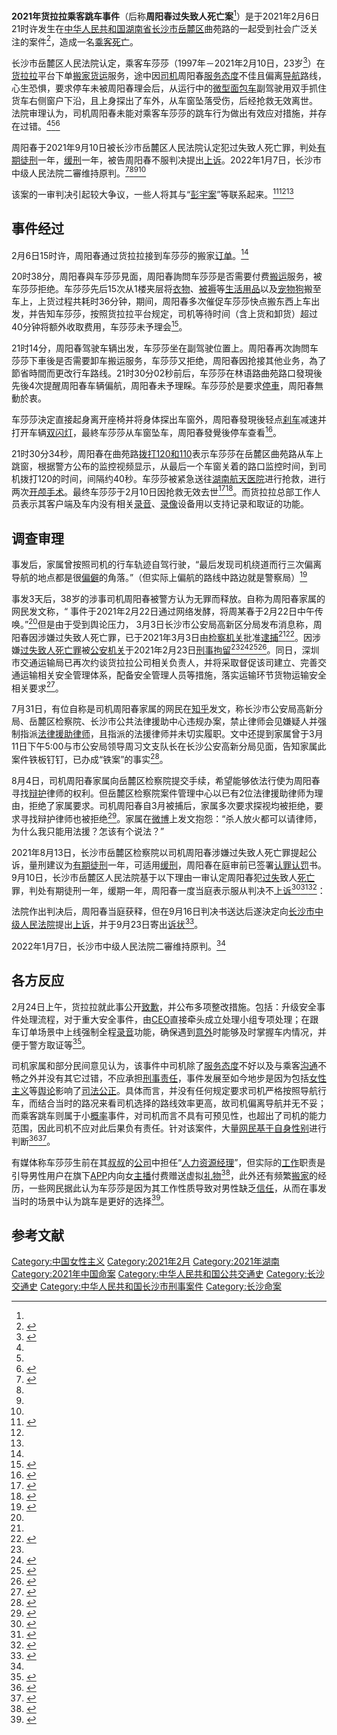 {{Infobox public transit accident
| name                = 2021年货拉拉乘客跳车事件
| image               = 
| image_size          = 
| caption             = 
| image_map           = 
| coordinates         = 
| date                = {{Start date|2021|2|6|df=yes}}
| time                = 21时许（[[UTC+08:00|UTC+8]]）
| location            = {{CHN}}[[湖南省|湖南省]][[长沙市|长沙市]][[岳麓区|岳麓区]]曲苑路<br>
{{maplink |type=point |frame=yes |plain=yes |frame-align=left |frame-width=220 |coord={{coord|28.22706|N|112.86042|E}}|zoom=15}}
| country             = 
| line                = 天一美庭小区→步步高梅溪湖国际公寓
| operator            = [[货拉拉|货拉拉]]
| owner               = 周阳春
| service             = [[搬家|搬家]][[货运|货运]]
| type                = 
| cause               = （直接原因）[[乘客|乘客]]在[[车辆|车辆]]运行时将[[身体|身体]]探出车窗并坠落，[[司机|司机]]对此未能采取有效应对措施
<!-- Statistics     -->
| bus                 = 
| trains              = 
| vehicles            = [[白色|白色]][[瑞驰|瑞驰]][[纯电动汽车|纯电动]][[微型面包车|微型面包车]]
| passengers          = 车莎莎
| crew                = 
| pedestrians         = 
| deaths              = 1人
| injuries            =
| damage              = 
| property            = 
}}
{{Infobox court case
|name               = 周阳春过失致人死亡案
|court              = 一审：长沙市岳麓区人民法院<br>二审：长沙市中级人民法院
|image              = 
|imagesize          = 
|imagelink          = 
|imagealt           = 
|caption            = 
|full name          = 
|date decided       = 一審：2021年9月10日（9月16日判决书送达被告人）<br>二審：2022年1月7日
|citations          = 
|transcripts        = 一审：判决文书尚未公开<br>二审：[https://mp.weixin.qq.com/s/krVpMzxRVnwbSHhnzTN3rg 裁定书]（由周阳春方面提供）
|judges             = 
|number of judges   = 
|decision by        = 
|concur/dissent     = 
|prior actions      = 事发后周阳春起初被警方释放，但之后又因涉嫌过失致人死亡被[[逮捕|逮捕]]
|appealed from      = 2021年9月23日
|appealed to        = 长沙市中级人民法院
|subsequent actions = 被告周阳春当庭[[认罪认罚|认罪认罚]]，但获释后提起[[上诉|上诉]]，二審維持原判
|related actions    = 
|Outcome = 周阳春犯[[过失|过失]]致人[[死亡|死亡]]罪，被判处[[有期徒刑|有期徒刑]]一年，[[缓期|缓期]]一年
|opinions           = 
|keywords           = <!-- {{hlist | }} -->
}}
'''2021年货拉拉乘客跳车事件'''（后称'''周阳春过失致人死亡案'''<ref name=":1" />）是于2021年2月6日21时许发生在[[中华人民共和国|中华人民共和国]][[湖南省|湖南省]][[长沙市|长沙市]][[岳麓区|岳麓区]]曲苑路的一起受到社会广泛关注的案件<ref name=":0">{{Cite news|url=https://mp.weixin.qq.com/s/6rrlFQ7Z5yIVgjkAwDgN8Q|title=关于周某春涉嫌过失致人死亡案件的情况通报|author=长沙高新公安|publisher=微信公众平台|date=2021-03-03|accessdate=2021-10-02}}</ref>，造成一名[[乘客|乘客]][[死亡|死亡]]。

长沙市岳麓区人民法院认定，乘客车莎莎（1997年－2021年2月10日，23岁<ref>{{cite web|title=23岁女生搬家途中跳窗身亡，“货拉拉”们该反省了！|url=http://www.xinhuanet.com/politics/2021-02/24/c_1127131313.htm|access-date=2021-09-14|author=郝娴宇|date=2021-02-24|website=[[新华网|新华网]]|language=zh-cn|author1=|editor=张樵苏|archive-date=2021-09-13|archive-url=https://web.archive.org/web/20210913120434/http://www.xinhuanet.com/politics/2021-02/24/c_1127131313.htm|dead-url=no}}</ref>）在[[货拉拉|货拉拉]]平台下单[[搬家|搬家]][[货运|货运]]服务，途中因[[司机|司机]]周阳春[[服务|服务]][[态度|态度]]不佳且偏离[[导航|导航]]路线，心生恐惧，要求停车未被周阳春理会后，从运行中的[[微型面包车|微型面包车]]副驾驶用双手抓住货车右侧窗户下沿，且上身探出了车外，从车窗坠落受伤，后经抢救无效离世。 法院审理认为，司机周阳春未能对乘客车莎莎的跳车行为做出有效应对措施，并存在过错。<ref name=":1" /><ref name="上诉" /><ref name=":2">{{cite news|title=女生货拉拉车上跳窗身亡，司机三次偏航？平台回应|url=http://www.workercn.cn/34055/202102/22/210222154453560.shtml|accessdate=2021-02-22|work=[[北京晚报|北京晚报]]|author=陆琪|date=2021-02-22|language=zh-cn|editor=韩瑞敏|website=|via=中工网|archive-date=2021-02-22|archive-url=https://web.archive.org/web/20210222085257/http://www.workercn.cn/34055/202102/22/210222154453560.shtml|dead-url=no}}</ref>

周阳春于2021年9月10日被长沙市岳麓区人民法院认定犯过失致人死亡罪，判处[[有期徒刑|有期徒刑]]一年，[[缓刑|缓刑]]一年，被告周阳春不服判决提出[[上诉|上诉]]。2022年1月7日，长沙市中级人民法院二審维持原判。<ref name=原判>{{cite news |title=货拉拉女乘客坠亡案二审裁定：驳回上诉，维持原判 |url=https://news.sina.com.cn/zx/2022-01-07/doc-ikyakumx8910001.shtml |accessdate=2022-01-07 |archive-date=2022-01-08 |archive-url=https://web.archive.org/web/20220108011316/https://news.sina.com.cn/zx/2022-01-07/doc-ikyakumx8910001.shtml |dead-url=no }}</ref><ref name=":1" /><ref name="上诉" /><ref name=":2" />

该案的一审判决引起较大争议，一些人将其与“[[南京彭宇案|彭宇案]]”等联系起来。<ref name=":1">{{Cite web|title=“货拉拉女乘客坠亡案”一审开庭宣判 判处被告人有期徒刑一年、缓刑一年|url=https://news.cctv.com/2021/09/10/ARTIj0vNZKarYkF6Cy1Vm9lc210910.shtml|access-date=2021-10-02|author=姜文婧|date=2021-09-10|publisher=央视新闻|archive-date=2021-10-02|archive-url=https://web.archive.org/web/20211002030328/https://news.cctv.com/2021/09/10/ARTIj0vNZKarYkF6Cy1Vm9lc210910.shtml|dead-url=no}}</ref><ref name="上诉" /><ref name=":2" />

== 事件经过 ==
2月6日15时许，周阳春通过货拉拉接到车莎莎的搬家[[订单|订单]]。<ref name=":0" />

20时38分，周阳春與车莎莎見面，周阳春詢問车莎莎是否需要付费[[搬运|搬运]]服务，被车莎莎拒绝。车莎莎先后15次从1楼夹层将[[衣物|衣物]]、[[被子|被]][[床单|褥]]等[[生活用品|生活用品]]以及[[宠物|宠物]][[狗|狗]]搬至车上，上货过程共耗时36分钟，期间，周阳春多次催促车莎莎快点搬东西上车出发，并告知车莎莎，按照货拉拉平台规定，司机等待时间（含上货和卸货）超过40分钟将额外收取费用，车莎莎未予理会<ref>{{cite news|title=警方通报货拉拉女生跳车事件细节：涉事司机被批捕|url=https://news.sina.com.cn/s/2021-03-03/doc-ikftssaq0131085.shtml|publisher=|author=长沙高新公安|date=2021-03-03|accessdate=2021-09-14|language=zh-cn|editor=朱学森|via=[[新浪网|新浪新闻]]|archive-date=2021-04-18|archive-url=https://web.archive.org/web/20210418030846/https://news.sina.com.cn/s/2021-03-03/doc-ikftssaq0131085.shtml|dead-url=no}}</ref>。

21时14分，周阳春驾驶车辆出发，车莎莎坐在副驾驶位置上。周阳春再次詢問车莎莎下車後是否需要卸车搬运服务，车莎莎又拒绝，周阳春因抢接其他业务，為了節省時間而更改行车路线。21时30分02秒前后，车莎莎在林语路曲苑路口發現後先後4次提醒周阳春车辆偏航，周阳春未予理睬。车莎莎於是要求[[停車|停車]]，周阳春無動於衷。

车莎莎決定直接起身离开座椅并将身体探出车窗外，周阳春發現後轻点[[刹车|刹车]]减速并打开车辆[[双闪灯|双闪灯]]，最終车莎莎从车窗坠车，周阳春發覺後停车查看<ref>{{cite news|title=长沙女子乘货拉拉网约车跳车身亡事件涉案司机被批捕|url=http://www.xinhuanet.com/2021-03/03/c_1127162092.htm|publisher=|date=2021-03-03|language=zh-cn|author1=刘良恒|author2=谭畅|agency=[[新华社|新华社]]|location=[[长沙|长沙]]|editor=王佳宁|website=[[新華網|新華網]]}}</ref>。

21时30分34秒，周阳春在曲苑路[[中国大陆服务电话号码|拨打120和110]]表示车莎莎在岳麓区曲苑路从车上跳窗，根据警方公布的监控视频显示，从最后一个车窗关着的路口监控时间，到司机拨打120的时间，间隔约40秒。车莎莎被紧急送往[[湖南航天医院|湖南航天医院]]进行抢救，进行两次[[开颅手术|开颅手术]]。最终车莎莎于2月10日因抢救无效去世<ref>{{cite news|author1=|title=搬家途中跳车身亡女孩家属：货拉拉司机已被释放 没人来探望过|url=https://finance.sina.com.cn/tech/2021-02-22/doc-ikftssap8048972.shtml|accessdate=2021-02-22|work=[[扬子晚报|扬子晚报]]|date=2021-02-22|author=陈燃|language=zh-cn|via=[[新浪网|新浪科技]]|archive-date=2021-03-03|archive-url=https://web.archive.org/web/20210303172029/https://finance.sina.com.cn/tech/2021-02-22/doc-ikftssap8048972.shtml|dead-url=no}}</ref><ref>{{cite news|author1=汪畅|author2=刘瑞明|title=长沙跳车身亡女生曾做两次开颅手术，货拉拉：车内无录音录像设备|url=https://www.bjnews.com.cn/detail/161398255315885.html|accessdate=2021-02-22|work=[[新京报|新京报]]|date=2021-02-22|language=zh-cn|editor=刘倩|archive-date=2021-02-22|archive-url=https://web.archive.org/web/20210222101944/https://www.bjnews.com.cn/detail/161398255315885.html|dead-url=no}}</ref>。而货拉拉总部工作人员表示其客户端及车内没有相关[[录音|录音]]、[[录像|录像]]设备用以支持记录和取证的功能。

== 调查审理 ==
{{Wikisource|关于周某春涉嫌过失致人死亡案件的情况通报}}
事发后，家属曾按照司机的行车轨迹自驾行驶，“最后发现司机绕道而行三次偏离导航的地点都是很[[偏僻|偏僻]]的角落。”（但实际上偏航的路线中路边就是警察局）<ref>{{cite news|author1=喻琰|author2=朱雷|title=货拉拉搬家路上身亡女孩亲友质疑：“跳窗为何后脑勺着地？”|url=https://www.thepaper.cn/newsDetail_forward_11413560|accessdate=2021-02-22|work=[[澎湃新闻|澎湃新闻]]|date=2021-02-22|language=zh-cn|editor=汤宇兵|archive-date=2021-02-25|archive-url=https://web.archive.org/web/20210225101259/https://www.thepaper.cn/newsDetail_forward_11413560|dead-url=no}}</ref>

事发3天后，38岁的涉事司机周阳春被警方认为无罪而释放。自称为周阳春家属的网民发文称，“ 事件于2021年2月22日通过网络发酵，将周某春于2月22日中午传唤。”<ref name=":3" />但是由于受到舆论压力， {{请求来源}} 3月3日长沙市公安局高新区分局发布消息称，周阳春因涉嫌过失致人死亡罪，已于2021年3月3日由[[检察机关|检察机关]]批准[[逮捕|逮捕]]<ref name=":0" /><ref>{{cite news |title=财经TOP10 货拉拉涉事司机被刑拘！致命6分钟与3次偏离路线 |url=https://finance.sina.com.cn/china/caijingtop10/2021-02-23/doc-ikftpnny9325747.shtml |publisher=新浪财经 |accessdate=2021-02-24 |archive-date=2021-02-23 |archive-url=https://web.archive.org/web/20210223200331/https://finance.sina.com.cn/china/caijingtop10/2021-02-23/doc-ikftpnny9325747.shtml |dead-url=no }}</ref>。因涉嫌[[过失致人死亡罪|过失致人死亡罪]]被[[公安机关|公安机关]]于2021年2月23日[[刑事拘留|刑事拘留]]<ref name=":0" /><ref>{{cite news|author1=汪畅|author2=刘瑞明|title=长沙女子搬家途中跳车后死亡，家属与货拉拉进行第二次当面沟通|url=https://www.bjnews.com.cn/detail/161405663715636.html|accessdate=2021-02-23|work=[[新京报|新京报]]|date=2021-02-23|language=zh-cn|editor=李劼|archive-date=2021-09-14|archive-url=https://web.archive.org/web/20210914045527/https://www.bjnews.com.cn/detail/161405663715636.html|dead-url=no}}</ref><ref>{{cite news|title=妙齡女跟車搬家離奇跳車亡 警刑拘男司機|url=https://hk.on.cc/hk/bkn/cnt/cnnews/20210223/bkn-20210223173014783-0223_00952_001.html|accessdate=2021-02-23|work=[[東網|東網]]|date=2021-02-23|language=zh-hk}}</ref><ref>{{cite news|author1=刘良恒|author2=谭畅|title=货拉拉网约车涉案司机被批捕|url=http://www.xinhuanet.com/2021-03/03/c_1127161971.htm|accessdate=2021-03-03|work=新华社“新华视点”微博|date=2021-03-03|language=zh-cn|editor=王頔|via=[[新华网|新华网]]}}</ref>。同日，深圳市交通运输局已再次约谈货拉拉公司相关负责人，并将采取督促该司建立、完善交通运输相关安全管理体系，配备安全管理人员等措施，落实运输环节货物运输安全相关要求<ref>{{cite news|title=深圳交通运输局再次约谈货拉拉负责人 督促配备安全管理人员|url=https://finance.sina.com.cn/chanjing/gsnews/2021-03-03/doc-ikftssaq0225468.shtml|accessdate=2021-03-03|work=红星新闻|date=2021-03-03|language=zh-cn|editor=张亚楠|via=[[新浪网|新浪财经]]}}</ref>。

7月31日，有位自称是司机周阳春家属的网民在[[知乎|知乎]]发文，称长沙市公安局高新分局、岳麓区检察院、长沙市公共法律援助中心违规办案，禁止律师会见嫌疑人并强制指派[[法律援助|法律援助]][[律师|律师]]，且指派的法援律师并未切实履职。文中还提到家属曾于3月11日下午5:00与市公安局领导周习文支队长在长沙公安高新分局见面，告知家属此案件铁板钉钉，已办成“铁案”的事实<ref name=":3">{{Cite web|title=货拉拉跳车案司机仍被关押中家属律师恐被强制撤换，公道在哪里？|url=https://zhuanlan.zhihu.com/p/394971568|access-date=|author=可怜的橄榄树|date=2021-08-13|work=知乎专栏|language=zh|archive-date=2021-12-08|archive-url=https://web.archive.org/web/20211208133451/https://zhuanlan.zhihu.com/p/394971568|dead-url=no}}</ref>。

8月4日，司机周阳春家属向岳麓区检察院提交手续，希望能够依法行使为周阳春寻找[[辩护|辩护]]律师的权利。但岳麓区检察院案件管理中心以已有2位法律援助律师为理由，拒绝了家属要求。司机周阳春自3月被捕后，家属多次要求探视均被拒绝，要求寻找辩护律师也被拒绝<ref>{{cite web|title=长沙货拉拉女乘客坠亡案最新进展：家属欲请律师无果，检方已提起公诉|url=https://www.cqcb.com/headline/2021-08-20/4382970.html|author=责编.陈艳琦|date=2021-08-20|publisher=九派新闻|access-date=2021-09-13|archive-date=2021-09-13|archive-url=https://web.archive.org/web/20210913194943/https://www.cqcb.com/headline/2021-08-20/4382970.html|dead-url=no}}</ref>{{Better source|reason=没听过的新闻网站，可靠？}}。家属在[[微博|微博]]上发文抱怨：“杀人放火都可以请律师，为什么我只能用法援？怎该有个说法？”

2021年8月13日，长沙市岳麓区检察院以司机周阳春涉嫌过失致人死亡罪提起公诉，量刑建议为[[有期徒刑|有期徒刑]]一年，可适用[[缓刑|缓刑]]，周阳春在庭审前已签署[[认罪认罚|认罪认罚]]书。9月10日，长沙市岳麓区人民法院基于以下理由一审认定周阳春犯[[过失|过失]]致人[[死亡|死亡]]罪，判处有期徒刑一年，缓期一年，周阳春一度当庭表示服从判决不[[上诉|上诉]]<ref>{{cite web|title=货拉拉女孩跳车身亡案9月10日开庭，司机家属：望法庭依法判决|url=https://baijiahao.baidu.com/s?id=1710312306966345742|access-date=2021-10-06|author=正观新闻|date=2021-09-08|publisher=百家号|archive-date=2021-09-08|archive-url=https://web.archive.org/web/20210908091425/https://baijiahao.baidu.com/s?id=1710312306966345742|dead-url=no}}</ref>{{Better source|reason=百家号来源}}<ref>{{cite news|title=货拉拉女乘客坠亡案宣判 ，司机因过失致人死亡获刑1年|url=https://www.bjnews.com.cn/detail/163126941214946.html|author=马榕|work=[[新京报|新京报]]|date=2021-09-10|accessdate=2021-09-14|language=zh-cn|archive-date=2021-12-23|archive-url=https://web.archive.org/web/20211223103447/https://www.bjnews.com.cn/detail/163126941214946.html|dead-url=no}}</ref><ref>{{cite news|title=货拉拉女乘客坠亡案今开庭：一辩护律师称被告人已签署认罪书|url=https://www.thepaper.cn/newsDetail_forward_14432678|work=[[澎湃新闻|澎湃新闻]]|publisher=|date=2021-09-10|author=朱远祥|accessdate=2021-09-14|language=zh-cn|editor=崔烜|archive-date=2021-09-14|archive-url=https://web.archive.org/web/20210914045530/https://www.thepaper.cn/newsDetail_forward_14432678|dead-url=no}}</ref>：
{{cquote|被告人周阳春作为货拉拉平台的签约司机，因等候装车时间长且两次提议收费搬运服务被拒后心生不满。其违背平台安全规则，既未提醒车莎莎系好[[安全带|安全带]]，又无视车莎莎反对[[导航|偏航]]的意见，行车至较为偏僻路段，导致车莎莎心生[[恐惧|恐惧]]而离开[[座位|座位]]并探身出车窗。周阳春发现了车莎莎的危险举动后已经[[预见|预见]]到车莎莎可能坠车，但轻信可以避免，未及时采取有效措施以致发生车莎莎坠亡的危害结果。周阳春的过失行为与车莎莎的死亡结果之间具有[[刑法|刑法]]上的[[因果关系|因果关系]]，其行为已构成过失致人死亡罪，[[公诉|公诉]]机关指控的罪名成立。周阳春有[[自首|自首]]情节、自愿[[认罪认罚|认罪认罚]]、积极对被害人施救，[[法院|法院]]采纳公诉机关的[[量刑|量刑]]建议，依法做出上述[[判决|判决]]。<ref>{{cite web |title=长沙女子乘货拉拉网约车跳车身亡案一审宣判 |url=https://baijiahao.baidu.com/s?id=1710536777591781835}}</ref>}}

法院作出判决后，周阳春当庭获释，但在9月16日判决书送达后遂決定向[[长沙市中级人民法院|长沙市中级人民法院]]提出[[上诉|上诉]]，并于9月23日寄出[[诉状|诉状]]<ref name="上诉">{{cite news|title=货拉拉司机周某春提出上诉：过程仅3秒，无法预见乘客坠亡|url=https://www.thepaper.cn/newsDetail_forward_14689189|author=谭君|publisher=澎湃新闻|date=2021-09-27|accessdate=2021-10-03|archive-date=2021-10-13|archive-url=https://web.archive.org/web/20211013192429/https://www.thepaper.cn/newsDetail_forward_14689189|dead-url=no}}</ref>。

2022年1月7日，长沙市中级人民法院二審维持原判。<ref name=原判/>
== 各方反应 ==
2月24日上午，货拉拉就此事公开[[致歉|致歉]]，并公布多项整改措施。包括：升级安全事件处理流程，对于重大安全事件，由[[CEO|CEO]]直接牵头成立处理小组专项处理；在跟车订单场景中上线强制全程[[录音|录音]]功能，确保遇到[[意外|意外]]时能够及时掌握车内情况，并便于警方取证等<ref>{{cite news|title=货拉拉就长沙女生跳车身亡致歉 表示将整改|url=https://finance.sina.com.cn/tech/2021-02-24/doc-ikftssap8399977.shtml|accessdate=2021-02-24|work=新浪科技|date=2021-02-24|author=新浪科技|language=zh-cn|archive-date=2021-02-24|archive-url=https://web.archive.org/web/20210224040725/https://finance.sina.com.cn/tech/2021-02-24/doc-ikftssap8399977.shtml|dead-url=no}}</ref>。

司机家属和部分民间意见认为，该事件中司机除了[[服务|服务]][[态度|态度]]不好以及与乘客[[沟通|沟通]]不畅之外并没有其它过错，不应承担[[刑事责任|刑事责任]]，事件发展至如今地步是因为包括[[中國女性主義|女性主义]]等[[舆论|舆论]]影响了[[司法|司法]][[公正|公正]]。具体而言，并没有任何规定要求司机严格按照导航行车，而结合当时的路况来看司机选择的路线效率更高，故司机偏离导航并无不妥；而乘客跳车则属于小[[概率|概率]]事件，对司机而言不具有可预见性，也超出了司机的能力范围，因此司机不应对此后果负有责任。针对该案件，大量[[网民|网民]][[诉诸性别|基于自身性别]]进行判断<ref>{{cite web|title=货拉拉女生跳车案：厌女评论何时休？|url=http://app.myzaker.com/news/article.php?pk=6038e7e38e9f09539137c4a4&f=normal|author=一颗青杏|date=2021-02-26|website=ZAKER|access-date=2021-09-13|archive-date=2021-09-13|archive-url=https://web.archive.org/web/20210913121309/http://app.myzaker.com/news/article.php?pk=6038e7e38e9f09539137c4a4&f=normal|dead-url=no}}</ref><ref>{{cite web |title=货拉拉跳车死亡案件双方发声！父亲不愿妥协，我认为司机无罪 |url=https://baijiahao.baidu.com/s?id=1707811880888529458 |access-date=2021-09-08 |archive-date=2021-09-08 |archive-url=https://web.archive.org/web/20210908073912/https://baijiahao.baidu.com/s?id=1707811880888529458 |dead-url=no }}</ref>{{Better source|reason=自媒体来源（百家号等）}}。

有媒体称车莎莎生前在其[[叔叔|叔叔]]的[[公司|公司]]中担任“[[人力资源|人力资源]][[经理|经理]]”，但实际的[[工作|工作]]职责是引导男性用户在旗下[[APP|APP]]内向女[[网络主播|主播]]付费赠送虚拟[[礼物|礼物]]<ref>{{cite web |title=货拉拉女乘客跳车坠亡案开庭 |url=https://www.sohu.com/a/488945964_100203005 |access-date=2021-09-11 |archive-date=2021-09-11 |archive-url=https://web.archive.org/web/20210911150942/https://www.sohu.com/a/488945964_100203005 |dead-url=no }}</ref>{{Better source|reason=搜狐号自媒体来源}}，此外还有频繁[[搬家|搬家]]的经历，一些网民据此认为车莎莎是因为其工作性质导致对男性缺乏[[信任|信任]]，从而在事发当时的场景中认为跳车是更好的选择<ref>{{cite web|title=一年搬家4次？“货拉拉跳车案”司机妻子：应调查女孩精神病史！|url=https://baijiahao.baidu.com/s?id=1707487467001432675|access-date=2021-10-06|author=热点微评社|date=2021-08-08|publisher=百家号|archive-date=2021-09-11|archive-url=https://web.archive.org/web/20210911090458/https://baijiahao.baidu.com/s?id=1707487467001432675|dead-url=no}}</ref>{{Better source|reason=百家号自媒体来源}}。

==参考文献==
{{Reflist|2}}
[[Category:中国女性主义|Category:中国女性主义]]
[[Category:2021年2月|Category:2021年2月]]
[[Category:2021年湖南|Category:2021年湖南]]
[[Category:2021年中国命案|Category:2021年中国命案]]
[[Category:中华人民共和国公共交通史|Category:中华人民共和国公共交通史]]
[[Category:长沙交通史|Category:长沙交通史]]
[[Category:中华人民共和国长沙市刑事案件|Category:中华人民共和国长沙市刑事案件]]
[[Category:长沙命案|Category:长沙命案]]